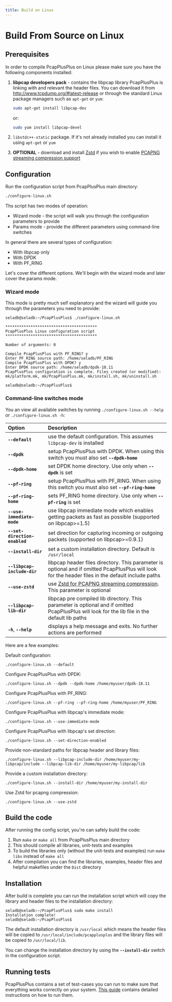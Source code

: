 ```yaml
---
title: Build on Linux
---
```


# Build From Source on Linux

## Prerequisites

In order to compile PcapPlusPlus on Linux please make sure you have the following components installed:

1. __libpcap developers pack__ - contains the libpcap library PcapPlusPlus is linking with and relevant the header files. You can download it from <http://www.tcpdump.org/#latest-release> or through the standard Linux package managers such as `apt-get` or `yum`:

    ```bash
    sudo apt-get install libpcap-dev
    ```

    or:

    ```bash
    sudo yum install libpcap-devel
    ```

2. `libstdc++-static` package. If it's not already installed you can install it using `apt-get` or `yum`

3. __OPTIONAL__ - download and install [Zstd](https://github.com/facebook/zstd/releases/latest) if you wish to enable [PCAPNG streaming compression support](../features#readingwriting-pcapng-files-with-compression)

## Configuration

Run the configuration script from PcapPlusPlus main directory:

```bash
./configure-linux.sh
```

Ths script has two modes of operation:

- Wizard mode - the script will walk you through the configuration parameters to provide
- Params mode - provide the different parameters using command-line switches

In general there are several types of configuration:

- With libpcap only
- With DPDK
- With PF_RING

Let's cover the different options. We'll begin with the wizard mode and later cover the params mode.

### Wizard mode

This mode is pretty much self explanatory and the wizard will guide you through the parameters you need to provide:

```shell
seladb@seladb:~/PcapPlusPlus$ ./configure-linux.sh 

****************************************
PcapPlusPlus Linux configuration script 
****************************************

Number of arguments: 0

Compile PcapPlusPlus with PF_RING? y
Enter PF_RING source path: /home/seladb/PF_RING
Compile PcapPlusPlus with DPDK? y
Enter DPDK source path: /home/seladb/dpdk-18.11
PcapPlusPlus configuration is complete. Files created (or modified): mk/platform.mk, mk/PcapPlusPlus.mk, mk/install.sh, mk/uninstall.sh

seladb@seladb:~/PcapPlusPlus$
```

### Command-line switches mode

You an view all available switches by running `./configure-linux.sh --help` or `./configure-linux.sh -h`:

| Option | Description |
|:---|:---|
| __`--default`__               | use the default configuration. This assumes `libpcap-dev` is installed |
| __`--dpdk`__                  | setup PcapPlusPlus with DPDK. When using this switch you must also set __`--dpdk-home`__ |
| __`--dpdk-home`__             | set DPDK home directory. Use only when __`--dpdk`__ is set |
| __`--pf-ring`__               | setup PcapPlusPlus with PF_RING. When using this switch you must also set __`--pf-ring-home`__ |
| __`--pf-ring-home`__          | sets PF_RING home directory. Use only when __`--pf-ring`__ is set  |
| __`--use-immediate-mode`__    | use libpcap immediate mode which enables getting packets as fast as possible (supported on libpcap>=1.5) |
| __`--set-direction-enabled`__ | set direction for capturing incoming or outgoing packets (supported on libpcap>=0.9.1) |
| __`--install-dir`__           | set a custom installation directory. Default is `/usr/local` |
| __`--libpcap-include-dir`__   | libpcap header files directory. This parameter is optional and if omitted PcapPlusPlus will look for the header files in the default include paths |
| __`--use-zstd`__              | use [Zstd for PCAPNG streaming compression](../features#readingwriting-pcapng-files-with-compression). This parameter is optional |
| __`--libpcap-lib-dir`__       | libpcap pre compiled lib directory. This parameter is optional and if omitted PcapPlusPlus will look for the lib file in the default lib paths |
| __`-h`__, __`--help`__        | displays a help message and exits. No further actions are performed |

Here are a few examples:

Default configuration:

```shell
./configure-linux.sh --default
```

Configure PcapPlusPlus with DPDK:

```shell
./configure-linux.sh --dpdk --dpdk-home /home/myuser/dpdk-18.11
```

Configure PcapPlusPlus with PF_RING:

```shell
./configure-linux.sh --pf-ring --pf-ring-home /home/myuser/PF_RING
```

Configure PcapPlusPlus with libpcap's immediate mode:

```shell
./configure-linux.sh --use-immediate-mode
```

Configure PcapPlusPlus with libpcap's set direction:

```shell
./configure-linux.sh --set-direction-enabled
```

Provide non-standard paths for libpcap header and library files:

```shell
./configure-linux.sh --libpcap-include-dir /home/myuser/my-libpcap/include --libpcap-lib-dir /home/myuser/my-libpcap/lib
```

Provide a custom installation directory:

```shell
./configure-linux.sh --install-dir /home/myuser/my-install-dir
```

Use Zstd for pcapng compression:

```shell
./configure-linux.sh --use-zstd
```

## Build the code

After running the config script, you're can safely build the code:

1. Run `make` or `make all` from PcapPlusPlus main directory
2. This should compile all libraries, unit-tests and examples
3. To build the libraries only (without the unit-tests and examples) run `make libs` instead of `make all`
4. After compilation you can find the libraries, examples, header files and helpful makefiles under the `Dist` directory

## Installation

After build is complete you can run the installation script which will copy the library and header files to the installation directory:

```shell
seladb@seladb:~/PcapPlusPlus$ sudo make install
Installation complete!
seladb@seladb:~/PcapPlusPlus$
```

The default installation directory is `/usr/local` which means the header files will be copied to `/usr/local/include/pcapplusplus` and the library files will be copied to `/usr/local/lib`.

You can change the installation directory by using the __`--install-dir`__ switch in the configuration script.

## Running tests

PcapPlusPlus contains a set of test-cases you can run to make sure that everything works correctly on your system. [This guide](../tests) contains detailed instructions on how to run them.

